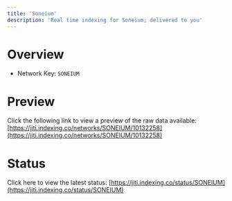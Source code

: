 ```yaml
---
title: 'Soneium'
description: 'Real time indexing for Soneium; delivered to you'
---
```


# Overview
- Network Key: `SONEIUM`

# Preview
Click the following link to view a preview of the raw data available: [https://jiti.indexing.co/networks/SONEIUM/10132258](https://jiti.indexing.co/networks/SONEIUM/10132258)

# Status
Click here to view the latest status: [https://jiti.indexing.co/status/SONEIUM](https://jiti.indexing.co/status/SONEIUM)
